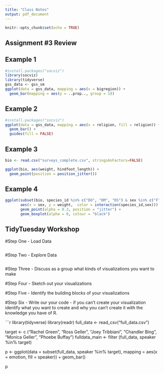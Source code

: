 ```yaml
---
title: "Class Notes"
output: pdf_document
---
```


```r
knitr::opts_chunk$set(echo = TRUE)
```

## Assignment #3 Review

## Example 1

```r
#install.packages("socviz")
library(socviz)
library(tidyverse)
gss_data <- gss_sm
ggplot(data = gss_data, mapping = aes(x = bigregion)) +
  geom_bar(mapping = aes(y = ..prop.., group = 1))
```
## Example 2

```r
#install.packages("socviz")
ggplot(data = gss_data, mapping = aes(x = religion, fill = religion)) +
  geom_bar() +
  guides(fill = FALSE)
```
## Example 3

```r
bio <- read.csv("surveys_complete.csv", stringsAsFactors=FALSE)

ggplot(bio, aes(weight, hindfoot_length)) +
  geom_point(position = position_jitter())
```

## Example 4

```r
ggplot(subset(bio, species_id %in% c("DO", "DM", "DS") & sex %in% c("F", "M")),
       aes(x = sex, y = weight,  color = interaction(species_id,sex))) + facet_wrap( ~ species_id) +
       geom_point(alpha = 0.3, position = "jitter") +
       geom_boxplot(alpha = 0, colour = "black")
```

## TidyTuesday Workshop

#Step One - Load Data
```r

```

#Step Two - Explore Data
```r

```

#Step Three - Discuss as a group what kinds of visualizations you want to make

#Step Four - Sketch out your visualizations

#Step Five - Identify the building blocks of your visualizations

#Step Six - Write our your code - if you can't create your visualization identify what you want to create and why you can't create it with the knowledge you have of R. 

```r
library(tidyverse)
library(readr)
full_data <- read_csv("full_data.csv")


target <- c ("Rachel Green", "Ross Geller", "Joey Tribbiani", "Chandler Bing", "Monica Geller", "Phoebe Buffay")
fulldata_main <- filter (full_data, speaker %in% target)

p <- ggplot(data = subset(full_data, speaker %in% target), mapping = aes(x = emotion, fill = speaker)) +
  geom_bar()

p
